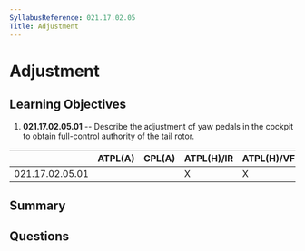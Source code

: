 ```yaml
---
SyllabusReference: 021.17.02.05
Title: Adjustment
---
```


# Adjustment

## Learning Objectives

1.  **021.17.02.05.01** -- Describe the adjustment of yaw pedals in the cockpit
    to obtain full-control authority of the tail rotor.

|                 | ATPL(A) | CPL(A) | ATPL(H)/IR | ATPL(H)/VFR | CPL(H) | IR | CBIR(A) |
| --------------- | ------- | ------ | ---------- | ----------- | ------ | -- | ------- |
| 021.17.02.05.01 |         |        | X          | X           | X      |    |         |

## Summary

## Questions
